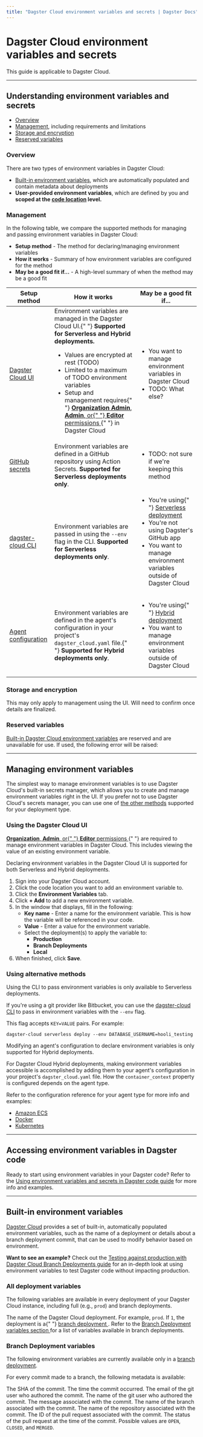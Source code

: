 ```yaml
---
title: "Dagster Cloud environment variables and secrets | Dagster Docs"
---
```


# Dagster Cloud environment variables and secrets

<Note>This guide is applicable to Dagster Cloud.</Note>

<EnvironmentVariablesIntro />

---

## Understanding environment variables and secrets

- [Overview](#overview)
- [Management](#management), including requirements and limitations
- [Storage and encryption](#storage-and-encryption)
- [Reserved variables](#reserved-variables)

### Overview

There are two types of environment variables in Dagster Cloud:

- [Built-in environment variables](#built-in-environment-variables), which are automatically populated and contain metadata about deployments
- **User-provided environment variables**, which are defined by you and **scoped at the [code location](/dagster-cloud/developing-testing/code-locations) level.**

### Management

In the following table, we compare the supported methods for managing and passing environment variables in Dagster Cloud:

- **Setup method** - The method for declaring/managing environment variables
- **How it works** - Summary of how environment variables are configured for the method
- **May be a good fit if...** - A high-level summary of when the method may be a good fit

<table
  className="table"
  style={{
    width: "100%",
  }}
>
  <thead>
    <tr>
      <th
        style={{
          width: "15%",
        }}
      >
        Setup method
      </th>
      <th
        style={{
          width: "40%",
        }}
      >
        How it works
      </th>
      <th>May be a good fit if...</th>
    </tr>
  </thead>
  <tbody>
    <tr>
      <td>
        <a href="/dagster-cloud/developing-testing/environment-variables/managing-environment-variables-in-dagit">
          Dagster Cloud UI
        </a>
      </td>
      <td>
        Environment variables are managed in the Dagster Cloud UI.{" "}
        <strong>Supported for Serverless and Hybrid deployments.</strong>
        <ul>
          <li>Values are encrypted at rest (TODO)</li>
          <li>Limited to a maximum of TODO environment variables</li>
          <li>
            Setup and management requires{" "}
            <a href="/dagster-cloud/account/managing-users">
              <strong>Organization Admin</strong>, <strong>Admin</strong>, or{" "}
              <strong>Editor</strong> permissions
            </a>{" "}
            in Dagster Cloud
          </li>
        </ul>
      </td>
      <td>
        <ul
          style={{
            marginTop: "0px",
          }}
        >
          <li
            style={{
              marginTop: "0px",
            }}
          >
            You want to manage environment variables in Dagster Cloud
          </li>
          <li>TODO: What else?</li>
        </ul>
      </td>
    </tr>
    <tr>
      <td>
        <a href="/dagster-cloud/developing-testing/environment-variables/setup-for-serverless-deployments#configuring-environment-variables-in-github">
          GitHub secrets
        </a>
      </td>
      <td>
        Environment variables are defined in a GitHub repository using Action
        Secrets. <strong>Supported for Serverless deployments only</strong>.
      </td>
      <td>
        <ul
          style={{
            marginTop: "0px",
          }}
        >
          <li
            style={{
              marginTop: "0px",
            }}
          >
            TODO: not sure if we're keeping this method
          </li>
        </ul>
      </td>
    </tr>
    <tr>
      <td>
        <a href="/dagster-cloud/developing-testing/environment-variables/setup-for-serverless-deployments#passing-environment-variables-using-the-dagster-cloud-cli">
          dagster-cloud CLI
        </a>
      </td>
      <td>
        Environment variables are passed in using the <code>--env</code> flag in
        the CLI. <strong>Supported for Serverless deployments only</strong>.
      </td>
      <td>
        <ul
          style={{
            marginTop: "0px",
          }}
        >
          <li
            style={{
              marginTop: "0px",
            }}
          >
            You're using{" "}
            <a href="/dagster-cloud/deployment/serverless">
              Serverless deployment
            </a>
          </li>
          <li>You're not using Dagster's GitHub app</li>
          <li>
            You want to manage environment variables outside of Dagster Cloud
          </li>
        </ul>
      </td>
    </tr>
    <tr>
      <td>
        <a href="/dagster-cloud/developing-testing/environment-variables/setup-for-hybrid-deployments">
          Agent configuration
        </a>
      </td>
      <td>
        Environment variables are defined in the agent's configuration in your
        project's <code>dagster_cloud.yaml</code> file.{" "}
        <strong>Supported for Hybrid deployments only</strong>.
      </td>
      <td>
        <ul
          style={{
            marginTop: "0px",
          }}
        >
          <li
            style={{
              marginTop: "0px",
            }}
          >
            You're using{" "}
            <a href="/dagster-cloud/deployment/hybrid">Hybrid deployment</a>
          </li>
          <li>
            You want to manage environment variables outside of Dagster Cloud
          </li>
        </ul>
      </td>
    </tr>
  </tbody>
</table>

### Storage and encryption

This may only apply to management using the UI. Will need to confirm once details are finalized.

<TODO></TODO>

### Reserved variables

[Built-in Dagster Cloud environment variables](#built-in-environment-variables) are reserved and are unavailable for use. If used, the following error will be raised: <TODO></TODO>

---

## Managing environment variables

The simplest way to manage environment variables is to use Dagster Cloud's built-in secrets manager, which allows you to create and manage environment variables right in the UI. If you prefer not to use Dagster Cloud's secrets manager, you can use one of [the other methods](#using-alternative-methods) supported for your deployment type.

### Using the Dagster Cloud UI

<Note>
  <a href="/dagster-cloud/account/managing-users">
    <strong>Organization</strong>, <strong>Admin</strong>, or{" "}
    <strong>Editor</strong> permissions
  </a>{" "}
  are required to manage environment variables in Dagster Cloud. This includes
  viewing the value of an existing environment variable.
</Note>

Declaring environment variables in the Dagster Cloud UI is supported for both Serverless and Hybrid deployments.

1. Sign into your Dagster Cloud account.
2. Click the code location you want to add an environment variable to.
3. Click the **Environment Variables** tab.
4. Click **+ Add** to add a new environment variable.
5. In the window that displays, fill in the following:
   - **Key name** - Enter a name for the environment variable. This is how the variable will be referenced in your code.
   - **Value** - Enter a value for the environment variable.
   - Select the deployment(s) to apply the variable to:
     - **Production**
     - **Branch Deployments**
     - **Local**
6. When finished, click **Save**.

### Using alternative methods

<TabGroup>
  <TabItem name="dagster-cloud CLI (Serverless)">
    <Note>Using the CLI to pass environment variables is only available to Serverless deployments.</Note>
<p>If you're using a git provider like Bitbucket, you can use the <a href="/dagster-cloud/developing-testing/dagster-cloud-cli">dagster-cloud CLI</a> to pass in environment variables with the <code>--env</code> flag.</p>

<p>
  This flag accepts <code>KEY=VALUE</code> pairs. For example:
</p>

```shell
dagster-cloud serverless deploy --env DATABASE_USERNAME=hooli_testing
```

  </TabItem>
  <TabItem name="Agent configuration (Hybrid)">
    <Note>Modifying an agent's configuration to declare environment variables is only supported for Hybrid deployments.</Note>
    <p>
      For Dagster Cloud Hybrid deployments, making environment variables accessible is accomplished by adding them to your agent's configuration in your project's <code>dagster_cloud.yaml</code> file. How the <code>container_context</code> property is configured depends on the agent type.
    </p>
    <p>
      Refer to the configuration reference for your agent type for more info and examples:
    </p>
    <ul>
      <li><a href="/dagster-cloud/deployment/agents/amazon-ecs/configuration-reference#environment-variables-and-secrets">Amazon ECS</a></li>
      <li><a href="/dagster-cloud/deployment/agents/docker/configuration-reference#environment-variables-and-secrets">Docker</a></li>
      <li><a href="/dagster-cloud/deployment/agents/kubernetes/configuration-reference#environment-variables-and-secrets">Kubernetes</a></li>
    </ul>
  </TabItem>
</TabGroup>

---

## Accessing environment variables in Dagster code

Ready to start using environment variables in your Dagster code? Refer to the [Using environment variables and secrets in Dagster code guide](/guides/dagster/using-environment-variables-and-secrets) for more info and examples.

---

## Built-in environment variables

[Dagster Cloud](/dagster-cloud) provides a set of built-in, automatically populated environment variables, such as the name of a deployment or details about a branch deployment commit, that can be used to modify behavior based on environment.

**Want to see an example?** Check out the [Testing against production with Dagster Cloud Branch Deployments guide](/guides/dagster/branch_deployments) for an in-depth look at using environment variables to test Dagster code without impacting production.

### All deployment variables

The following variables are available in every deployment of your Dagster Cloud instance, including full (e.g., `prod`) and branch deployments.

<ReferenceTable>
  <ReferenceTableItem propertyName="DAGSTER_CLOUD_DEPLOYMENT_NAME">
    The name of the Dagster Cloud deployment. For example, <code>prod</code>.
  </ReferenceTableItem>
  <ReferenceTableItem propertyName="DAGSTER_CLOUD_IS_BRANCH_DEPLOYMENT">
    If <code>1</code>, the deployment is a{" "}
    <a href="/dagster-cloud/developing-testing/branch-deployments">
      branch deployment
    </a>
    . Refer to the <a href="#branch-deployment-variables">
      Branch Deployment variables section
    </a> for a list of variables available in branch deployments.
  </ReferenceTableItem>
</ReferenceTable>

### Branch Deployment variables

The following environment variables are currently available only in a [branch deployment](/dagster-cloud/developing-testing/branch-deployments).

For every commit made to a branch, the following metadata is available:

<ReferenceTable>
  <ReferenceTableItem propertyName="DAGSTER_CLOUD_GIT_SHA">
    The SHA of the commit.
  </ReferenceTableItem>
  <ReferenceTableItem propertyName="DAGSTER_CLOUD_GIT_TIMESTAMP">
    The time the commit occurred.
  </ReferenceTableItem>
  <ReferenceTableItem propertyName="DAGSTER_CLOUD_GIT_AUTHOR_EMAIL">
    The email of the git user who authored the commit.
  </ReferenceTableItem>
  <ReferenceTableItem propertyName="DAGSTER_CLOUD_GIT_AUTHOR_NAME">
    The name of the git user who authored the commit.
  </ReferenceTableItem>
  <ReferenceTableItem propertyName="DAGSTER_CLOUD_GIT_MESSAGE">
    The message associated with the commit.
  </ReferenceTableItem>
  <ReferenceTableItem propertyName="DAGSTER_CLOUD_GIT_BRANCH">
    The name of the branch associated with the commit.
  </ReferenceTableItem>
  <ReferenceTableItem propertyName="DAGSTER_CLOUD_GIT_REPO">
    The name of the repository associated with the commit.
  </ReferenceTableItem>
  <ReferenceTableItem propertyName="DAGSTER_CLOUD_PULL_REQUEST_ID">
    The ID of the pull request associated with the commit.
  </ReferenceTableItem>
  <ReferenceTableItem propertyName="DAGSTER_CLOUD_PULL_REQUEST_STATUS">
    The status of the pull request at the time of the commit. Possible values
    are <code>OPEN</code>, <code>CLOSED</code>, and <code>MERGED</code>.
  </ReferenceTableItem>
</ReferenceTable>
